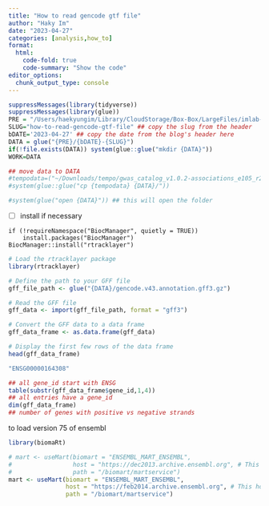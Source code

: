```yaml
---
title: "How to read gencode gtf file"
author: "Haky Im"
date: "2023-04-27"
categories: [analysis,how_to]
format:
  html:
    code-fold: true
    code-summary: "Show the code"
editor_options: 
  chunk_output_type: console
---
```


```r
suppressMessages(library(tidyverse))
suppressMessages(library(glue))
PRE = "/Users/haekyungim/Library/CloudStorage/Box-Box/LargeFiles/imlab-data/data-Github/web-data"
SLUG="how-to-read-gencode-gtf-file" ## copy the slug from the header
bDATE='2023-04-27' ## copy the date from the blog's header here
DATA = glue("{PRE}/{bDATE}-{SLUG}")
if(!file.exists(DATA)) system(glue::glue("mkdir {DATA}"))
WORK=DATA

## move data to DATA
#tempodata=("~/Downloads/tempo/gwas_catalog_v1.0.2-associations_e105_r2022-04-07.tsv")
#system(glue::glue("cp {tempodata} {DATA}/"))

#system(glue("open {DATA}")) ## this will open the folder 
```

-   [ ] install if necessary

```         
if (!requireNamespace("BiocManager", quietly = TRUE))
    install.packages("BiocManager")
BiocManager::install("rtracklayer")
```

```r
# Load the rtracklayer package
library(rtracklayer)

# Define the path to your GFF file
gff_file_path <- glue("{DATA}/gencode.v43.annotation.gff3.gz")

# Read the GFF file
gff_data <- import(gff_file_path, format = "gff3")

# Convert the GFF data to a data frame
gff_data_frame <- as.data.frame(gff_data)

# Display the first few rows of the data frame
head(gff_data_frame)
```

```r
"ENSG00000164308"

## all gene_id start with ENSG
table(substr(gff_data_frame$gene_id,1,4))
## all entries have a gene_id
dim(gff_data_frame)
## number of genes with positive vs negative strands


```

to load version 75 of ensembl 
```r
library(biomaRt)

# mart <- useMart(biomart = "ENSEMBL_MART_ENSEMBL", 
#                 host = "https://dec2013.archive.ensembl.org", # This host corresponds to Ensembl version 75
#                 path = "/biomart/martservice")
mart <- useMart(biomart = "ENSEMBL_MART_ENSEMBL", 
                host = "https://feb2014.archive.ensembl.org", # This host corresponds to Ensembl version 75
                path = "/biomart/martservice")

```
